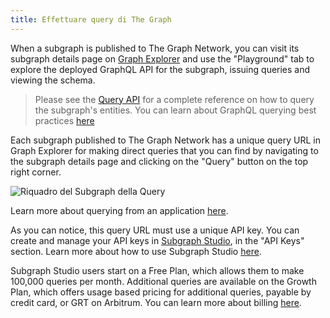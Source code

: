 ```yaml
---
title: Effettuare query di The Graph
---
```


When a subgraph is published to The Graph Network, you can visit its subgraph details page on [Graph Explorer](https://thegraph.com/explorer) and use the "Playground" tab to explore the deployed GraphQL API for the subgraph, issuing queries and viewing the schema.

> Please see the [Query API](/querying/graphql-api) for a complete reference on how to query the subgraph's entities. You can learn about GraphQL querying best practices [here](/querying/querying-best-practices)

Each subgraph published to The Graph Network has a unique query URL in Graph Explorer for making direct queries that you can find by navigating to the subgraph details page and clicking on the "Query" button on the top right corner.

![Riquadro del Subgraph della Query](/img/query-subgraph-pane.png)

Learn more about querying from an application [here](/querying/querying-from-an-application).

As you can notice, this query URL must use a unique API key. You can create and manage your API keys in [Subgraph Studio](https://thegraph.com/studio), in the "API Keys" section. Learn more about how to use Subgraph Studio [here](/deploying/subgraph-studio).

Subgraph Studio users start on a Free Plan, which allows them to make 100,000 queries per month. Additional queries are available on the Growth Plan, which offers usage based pricing for additional queries, payable by credit card, or GRT on Arbitrum. You can learn more about billing [here](/billing).
